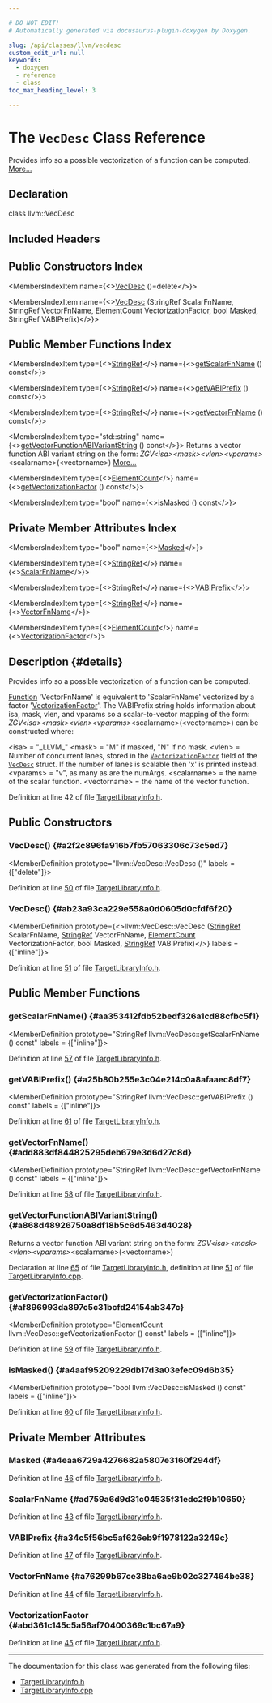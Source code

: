 ```yaml
---

# DO NOT EDIT!
# Automatically generated via docusaurus-plugin-doxygen by Doxygen.

slug: /api/classes/llvm/vecdesc
custom_edit_url: null
keywords:
  - doxygen
  - reference
  - class
toc_max_heading_level: 3

---
```





# The `VecDesc` Class Reference

<DoxygenPage pluginConfig={pluginConfig}>

Provides info so a possible vectorization of a function can be computed. <a href="#details">More...</a>

## Declaration

<CodeBlock>class llvm::VecDesc</CodeBlock>

## Included Headers

<IncludesList>
<IncludesListItem
  filePath="llvm/Analysis/TargetLibraryInfo.h"
  permalink="/docs/api/files/include/include/llvm/include/llvm/analysis/targetlibraryinfo-h"
  isLocal="true" />
</IncludesList>

## Public Constructors Index

<MembersIndex>

<MembersIndexItem
  name={<><a href="#a2f2c896fa916b7fb57063306c73c5ed7">VecDesc</a> ()=delete</>}>
</MembersIndexItem>

<MembersIndexItem
  name={<><a href="#ab23a93ca229e558a0d0605d0cfdf6f20">VecDesc</a> (StringRef ScalarFnName, StringRef VectorFnName, ElementCount VectorizationFactor, bool Masked, StringRef VABIPrefix)</>}>
</MembersIndexItem>

</MembersIndex>

## Public Member Functions Index

<MembersIndex>

<MembersIndexItem
  type={<><a href="/docs/api/classes/llvm/stringref">StringRef</a></>}
  name={<><a href="#aa353412fdb52bedf326a1cd88cfbc5f1">getScalarFnName</a> () const</>}>
</MembersIndexItem>

<MembersIndexItem
  type={<><a href="/docs/api/classes/llvm/stringref">StringRef</a></>}
  name={<><a href="#a25b80b255e3c04e214c0a8afaaec8df7">getVABIPrefix</a> () const</>}>
</MembersIndexItem>

<MembersIndexItem
  type={<><a href="/docs/api/classes/llvm/stringref">StringRef</a></>}
  name={<><a href="#add883df844825295deb679e3d6d27c8d">getVectorFnName</a> () const</>}>
</MembersIndexItem>

<MembersIndexItem
  type="std::string"
  name={<><a href="#a868d48926750a8df18b5c6d5463d4028">getVectorFunctionABIVariantString</a> () const</>}>
Returns a vector function ABI variant string on the form: <em>ZGV&lt;isa&gt;&lt;mask&gt;&lt;vlen&gt;&lt;vparams&gt;</em>&lt;scalarname&gt;(&lt;vectorname&gt;) <a href="#a868d48926750a8df18b5c6d5463d4028">More...</a>
</MembersIndexItem>

<MembersIndexItem
  type={<><a href="/docs/api/classes/llvm/elementcount">ElementCount</a></>}
  name={<><a href="#af896993da897c5c31bcfd24154ab347c">getVectorizationFactor</a> () const</>}>
</MembersIndexItem>

<MembersIndexItem
  type="bool"
  name={<><a href="#a4aaf95209229db17d3a03efec09d6b35">isMasked</a> () const</>}>
</MembersIndexItem>

</MembersIndex>

## Private Member Attributes Index

<MembersIndex>

<MembersIndexItem
  type="bool"
  name={<><a href="#a4eaa6729a4276682a5807e3160f294df">Masked</a></>}>
</MembersIndexItem>

<MembersIndexItem
  type={<><a href="/docs/api/classes/llvm/stringref">StringRef</a></>}
  name={<><a href="#ad759a6d9d31c04535f31edc2f9b10650">ScalarFnName</a></>}>
</MembersIndexItem>

<MembersIndexItem
  type={<><a href="/docs/api/classes/llvm/stringref">StringRef</a></>}
  name={<><a href="#a34c5f56bc5af626eb9f1978122a3249c">VABIPrefix</a></>}>
</MembersIndexItem>

<MembersIndexItem
  type={<><a href="/docs/api/classes/llvm/stringref">StringRef</a></>}
  name={<><a href="#a76299b67ce38ba6ae9b02c327464be38">VectorFnName</a></>}>
</MembersIndexItem>

<MembersIndexItem
  type={<><a href="/docs/api/classes/llvm/elementcount">ElementCount</a></>}
  name={<><a href="#abd361c145c5a56af70400369c1bc67a9">VectorizationFactor</a></>}>
</MembersIndexItem>

</MembersIndex>

## Description {#details}

Provides info so a possible vectorization of a function can be computed.

<a href="/docs/api/classes/llvm/function">Function</a> &#39;VectorFnName&#39; is equivalent to &#39;ScalarFnName&#39; vectorized by a factor &#39;<a href="/docs/api/structs/llvm/vectorizationfactor">VectorizationFactor</a>&#39;. The VABIPrefix string holds information about isa, mask, vlen, and vparams so a scalar-to-vector mapping of the form: <em>ZGV&lt;isa&gt;&lt;mask&gt;&lt;vlen&gt;&lt;vparams&gt;</em>&lt;scalarname&gt;(&lt;vectorname&gt;) can be constructed where:

&lt;isa&gt; = &quot;&#95;LLVM&#95;&quot; &lt;mask&gt; = &quot;M&quot; if masked, &quot;N&quot; if no mask. &lt;vlen&gt; = Number of concurrent lanes, stored in the <code><a href="/docs/api/structs/llvm/vectorizationfactor">VectorizationFactor</a></code> field of the <code><a href="/docs/api/classes/llvm/vecdesc">VecDesc</a></code> struct. If the number of lanes is scalable then &#39;x&#39; is printed instead. &lt;vparams&gt; = &quot;v&quot;, as many as are the numArgs. &lt;scalarname&gt; = the name of the scalar function. &lt;vectorname&gt; = the name of the vector function.

Definition at line 42 of file <a href="/docs/api/files/include/include/llvm/include/llvm/analysis/targetlibraryinfo-h">TargetLibraryInfo.h</a>.

<SectionDefinition>

## Public Constructors

### VecDesc() {#a2f2c896fa916b7fb57063306c73c5ed7}

<MemberDefinition
  prototype="llvm::VecDesc::VecDesc ()"
  labels = {["delete"]}>

Definition at line <a href="/docs/api/files/include/include/llvm/include/llvm/analysis/targetlibraryinfo-h/#l00050">50</a> of file <a href="/docs/api/files/include/include/llvm/include/llvm/analysis/targetlibraryinfo-h">TargetLibraryInfo.h</a>.
</MemberDefinition>

### VecDesc() {#ab23a93ca229e558a0d0605d0cfdf6f20}

<MemberDefinition
  prototype={<>llvm::VecDesc::VecDesc (<a href="/docs/api/classes/llvm/stringref">StringRef</a> ScalarFnName, <a href="/docs/api/classes/llvm/stringref">StringRef</a> VectorFnName, <a href="/docs/api/classes/llvm/elementcount">ElementCount</a> VectorizationFactor, bool Masked, <a href="/docs/api/classes/llvm/stringref">StringRef</a> VABIPrefix)</>}
  labels = {["inline"]}>

Definition at line <a href="/docs/api/files/include/include/llvm/include/llvm/analysis/targetlibraryinfo-h/#l00051">51</a> of file <a href="/docs/api/files/include/include/llvm/include/llvm/analysis/targetlibraryinfo-h">TargetLibraryInfo.h</a>.
</MemberDefinition>

</SectionDefinition>

<SectionDefinition>

## Public Member Functions

### getScalarFnName() {#aa353412fdb52bedf326a1cd88cfbc5f1}

<MemberDefinition
  prototype="StringRef llvm::VecDesc::getScalarFnName () const"
  labels = {["inline"]}>

Definition at line <a href="/docs/api/files/include/include/llvm/include/llvm/analysis/targetlibraryinfo-h/#l00057">57</a> of file <a href="/docs/api/files/include/include/llvm/include/llvm/analysis/targetlibraryinfo-h">TargetLibraryInfo.h</a>.
</MemberDefinition>

### getVABIPrefix() {#a25b80b255e3c04e214c0a8afaaec8df7}

<MemberDefinition
  prototype="StringRef llvm::VecDesc::getVABIPrefix () const"
  labels = {["inline"]}>

Definition at line <a href="/docs/api/files/include/include/llvm/include/llvm/analysis/targetlibraryinfo-h/#l00061">61</a> of file <a href="/docs/api/files/include/include/llvm/include/llvm/analysis/targetlibraryinfo-h">TargetLibraryInfo.h</a>.
</MemberDefinition>

### getVectorFnName() {#add883df844825295deb679e3d6d27c8d}

<MemberDefinition
  prototype="StringRef llvm::VecDesc::getVectorFnName () const"
  labels = {["inline"]}>

Definition at line <a href="/docs/api/files/include/include/llvm/include/llvm/analysis/targetlibraryinfo-h/#l00058">58</a> of file <a href="/docs/api/files/include/include/llvm/include/llvm/analysis/targetlibraryinfo-h">TargetLibraryInfo.h</a>.
</MemberDefinition>

### getVectorFunctionABIVariantString() {#a868d48926750a8df18b5c6d5463d4028}

<MemberDefinition
  prototype="std::string VecDesc::getVectorFunctionABIVariantString () const">
Returns a vector function ABI variant string on the form: <em>ZGV&lt;isa&gt;&lt;mask&gt;&lt;vlen&gt;&lt;vparams&gt;</em>&lt;scalarname&gt;(&lt;vectorname&gt;)

Declaration at line <a href="/docs/api/files/include/include/llvm/include/llvm/analysis/targetlibraryinfo-h/#l00065">65</a> of file <a href="/docs/api/files/include/include/llvm/include/llvm/analysis/targetlibraryinfo-h">TargetLibraryInfo.h</a>, definition at line <a href="/docs/api/files/lib/lib/analysis/targetlibraryinfo-cpp/#l00051">51</a> of file <a href="/docs/api/files/lib/lib/analysis/targetlibraryinfo-cpp">TargetLibraryInfo.cpp</a>.
</MemberDefinition>

### getVectorizationFactor() {#af896993da897c5c31bcfd24154ab347c}

<MemberDefinition
  prototype="ElementCount llvm::VecDesc::getVectorizationFactor () const"
  labels = {["inline"]}>

Definition at line <a href="/docs/api/files/include/include/llvm/include/llvm/analysis/targetlibraryinfo-h/#l00059">59</a> of file <a href="/docs/api/files/include/include/llvm/include/llvm/analysis/targetlibraryinfo-h">TargetLibraryInfo.h</a>.
</MemberDefinition>

### isMasked() {#a4aaf95209229db17d3a03efec09d6b35}

<MemberDefinition
  prototype="bool llvm::VecDesc::isMasked () const"
  labels = {["inline"]}>

Definition at line <a href="/docs/api/files/include/include/llvm/include/llvm/analysis/targetlibraryinfo-h/#l00060">60</a> of file <a href="/docs/api/files/include/include/llvm/include/llvm/analysis/targetlibraryinfo-h">TargetLibraryInfo.h</a>.
</MemberDefinition>

</SectionDefinition>

<SectionDefinition>

## Private Member Attributes

### Masked {#a4eaa6729a4276682a5807e3160f294df}

<MemberDefinition
  prototype="bool llvm::VecDesc::Masked">

Definition at line <a href="/docs/api/files/include/include/llvm/include/llvm/analysis/targetlibraryinfo-h/#l00046">46</a> of file <a href="/docs/api/files/include/include/llvm/include/llvm/analysis/targetlibraryinfo-h">TargetLibraryInfo.h</a>.
</MemberDefinition>

### ScalarFnName {#ad759a6d9d31c04535f31edc2f9b10650}

<MemberDefinition
  prototype="StringRef llvm::VecDesc::ScalarFnName">

Definition at line <a href="/docs/api/files/include/include/llvm/include/llvm/analysis/targetlibraryinfo-h/#l00043">43</a> of file <a href="/docs/api/files/include/include/llvm/include/llvm/analysis/targetlibraryinfo-h">TargetLibraryInfo.h</a>.
</MemberDefinition>

### VABIPrefix {#a34c5f56bc5af626eb9f1978122a3249c}

<MemberDefinition
  prototype="StringRef llvm::VecDesc::VABIPrefix">

Definition at line <a href="/docs/api/files/include/include/llvm/include/llvm/analysis/targetlibraryinfo-h/#l00047">47</a> of file <a href="/docs/api/files/include/include/llvm/include/llvm/analysis/targetlibraryinfo-h">TargetLibraryInfo.h</a>.
</MemberDefinition>

### VectorFnName {#a76299b67ce38ba6ae9b02c327464be38}

<MemberDefinition
  prototype="StringRef llvm::VecDesc::VectorFnName">

Definition at line <a href="/docs/api/files/include/include/llvm/include/llvm/analysis/targetlibraryinfo-h/#l00044">44</a> of file <a href="/docs/api/files/include/include/llvm/include/llvm/analysis/targetlibraryinfo-h">TargetLibraryInfo.h</a>.
</MemberDefinition>

### VectorizationFactor {#abd361c145c5a56af70400369c1bc67a9}

<MemberDefinition
  prototype="ElementCount llvm::VecDesc::VectorizationFactor">

Definition at line <a href="/docs/api/files/include/include/llvm/include/llvm/analysis/targetlibraryinfo-h/#l00045">45</a> of file <a href="/docs/api/files/include/include/llvm/include/llvm/analysis/targetlibraryinfo-h">TargetLibraryInfo.h</a>.
</MemberDefinition>

</SectionDefinition>

<hr/>

The documentation for this class was generated from the following files:

<ul>
<li><a href="/docs/api/files/include/include/llvm/include/llvm/analysis/targetlibraryinfo-h">TargetLibraryInfo.h</a></li>
<li><a href="/docs/api/files/lib/lib/analysis/targetlibraryinfo-cpp">TargetLibraryInfo.cpp</a></li>
</ul>

</DoxygenPage>
